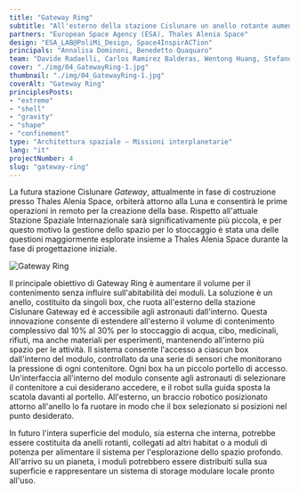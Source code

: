 ```yaml
---
title: "Gateway Ring"
subtitle: "All'esterno della stazione Cislunare un anello rotante aumenta la capacità di stoccaggio mantenendo l'habitat interno libero per altre attività."
partners: "European Space Agency (ESA), Thales Alenia Space"
design: "ESA_LAB@PoliMi_Design, Space4InspirACTion"
principals: "Annalisa Dominoni, Benedetto Quaquaro"
team: "Davide Radaelli, Carlos Ramirez Balderas, Wentong Huang, Stefano Mangini,  Brako Kofi Odame-Kani, Francesco Rasetti, Federico Ramognino, Lin Zhu"
cover: "./img/04_GatewayRing-1.jpg"
thumbnail: "./img/04_GatewayRing-1.jpg"
coverAlt: "Gateway Ring"
principlesPosts: 
- "extreme" 
- "shell"
- "gravity"
- "shape"
- "confinement" 
type: "Architettura spaziale — Missioni interplanetarie"
lang: "it"
projectNumber: 4
slug: "gateway-ring"
---
```



La futura stazione Cislunare <em>Gateway</em>, attualmente in fase di costruzione presso Thales Alenia Space, orbiterà attorno alla Luna e consentirà le prime operazioni in remoto per la creazione della base. Rispetto all'attuale Stazione Spaziale Internazionale sarà significativamente più piccola, e per questo motivo la gestione dello spazio per lo stoccaggio è stata una delle questioni maggiormente esplorate insieme a Thales Alenia Space durante la fase di progettazione iniziale.

<Image src={Image1} alt="Gateway Ring" class="py-6 w-full"/>

ll principale obiettivo di Gateway Ring è aumentare il volume per il contenimento senza influire sull'abitabilità dei moduli. La soluzione è un anello, costituito da singoli box, che ruota all'esterno della stazione Cislunare Gateway ed è accessibile agli astronauti dall'interno. Questa innovazione consente di estendere all'esterno il volume di contenimento complessivo dal 10% al 30% per lo stoccaggio di acqua, cibo, medicinali, rifiuti, ma anche materiali per esperimenti, mantenendo all'interno più spazio per le attività. Il sistema consente l'accesso a ciascun box dall'interno del modulo, controllato da una serie di sensori che monitorano la pressione di ogni contenitore. Ogni box ha un piccolo portello di accesso. Un'interfaccia all'interno del modulo consente agli astronauti di selezionare il contenitore a cui desiderano accedere, e il robot sulla guida sposta la scatola davanti al portello. All'esterno, un braccio robotico posizionato attorno all'anello lo fa ruotare in modo che il box selezionato si posizioni nel punto desiderato.

In futuro l'intera superficie del modulo, sia esterna che interna, potrebbe essere costituita da anelli rotanti, collegati ad altri habitat o a moduli di potenza per alimentare il sistema per l'esplorazione dello spazio profondo. All'arrivo su un pianeta, i moduli potrebbero essere distribuiti sulla sua superficie e rappresentare un sistema di storage modulare locale pronto all'uso.